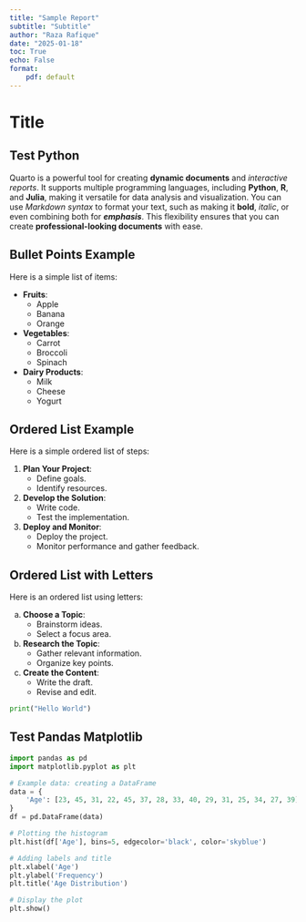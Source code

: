 ---
title: "Sample Report"
subtitle: "Subtitle"
author: "Raza Rafique"
date: "2025-01-18"
toc: True
echo: False
format: 
    pdf: default
---

# Title

## Test Python
Quarto is a powerful tool for creating **dynamic documents** and *interactive reports*. It supports multiple programming languages, including **Python**, **R**, and **Julia**, making it versatile for data analysis and visualization. You can use *Markdown syntax* to format your text, such as making it **bold**, *italic*, or even combining both for ***emphasis***. This flexibility ensures that you can create **professional-looking documents** with ease.

## Bullet Points Example

Here is a simple list of items:

- **Fruits**: 
  - Apple
  - Banana
  - Orange
- **Vegetables**:
  - Carrot
  - Broccoli
  - Spinach
- **Dairy Products**:
  - Milk
  - Cheese
  - Yogurt

## Ordered List Example

Here is a simple ordered list of steps:

1. **Plan Your Project**:
   - Define goals.
   - Identify resources.
2. **Develop the Solution**:
   - Write code.
   - Test the implementation.
3. **Deploy and Monitor**:
   - Deploy the project.
   - Monitor performance and gather feedback.

## Ordered List with Letters

Here is an ordered list using letters:

a. **Choose a Topic**:
   - Brainstorm ideas.
   - Select a focus area.
b. **Research the Topic**:
   - Gather relevant information.
   - Organize key points.
c. **Create the Content**:
   - Write the draft.
   - Revise and edit.
   
```{python}
print("Hello World")
```

## Test Pandas Matplotlib
```{python}

import pandas as pd
import matplotlib.pyplot as plt

# Example data: creating a DataFrame
data = {
    'Age': [23, 45, 31, 22, 45, 37, 28, 33, 40, 29, 31, 25, 34, 27, 39]
}
df = pd.DataFrame(data)

# Plotting the histogram
plt.hist(df['Age'], bins=5, edgecolor='black', color='skyblue')

# Adding labels and title
plt.xlabel('Age')
plt.ylabel('Frequency')
plt.title('Age Distribution')

# Display the plot
plt.show()
```